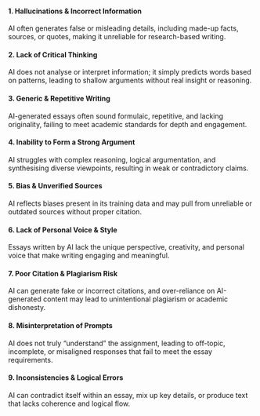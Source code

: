 #### 1. Hallucinations & Incorrect Information
AI often generates false or misleading details, including made-up facts, sources, or quotes, making it unreliable for research-based writing.

#### 2. Lack of Critical Thinking
AI does not analyse or interpret information; it simply predicts words based on patterns, leading to shallow arguments without real insight or reasoning.

#### 3. Generic & Repetitive Writing
AI-generated essays often sound formulaic, repetitive, and lacking originality, failing to meet academic standards for depth and engagement.

#### 4. Inability to Form a Strong Argument
AI struggles with complex reasoning, logical argumentation, and synthesising diverse viewpoints, resulting in weak or contradictory claims.

#### 5. Bias & Unverified Sources
AI reflects biases present in its training data and may pull from unreliable or outdated sources without proper citation.

#### 6. Lack of Personal Voice & Style
Essays written by AI lack the unique perspective, creativity, and personal voice that make writing engaging and meaningful.

#### 7. Poor Citation & Plagiarism Risk
AI can generate fake or incorrect citations, and over-reliance on AI-generated content may lead to unintentional plagiarism or academic dishonesty.

#### 8. Misinterpretation of Prompts
AI does not truly "understand" the assignment, leading to off-topic, incomplete, or misaligned responses that fail to meet the essay requirements.

#### 9. Inconsistencies & Logical Errors
AI can contradict itself within an essay, mix up key details, or produce text that lacks coherence and logical flow.